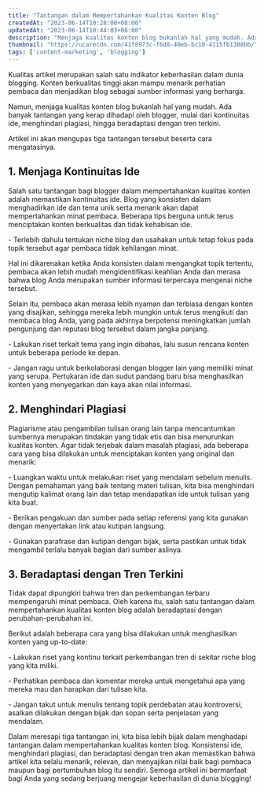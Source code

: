 ```yaml
---
title: "Tantangan dalam Mempertahankan Kualitas Konten Blog"
createdAt: "2023-06-14T10:28:00+08:00"
updatedAt: "2023-06-14T10:44:03+08:00"
description: "Menjaga kualitas konten blog bukanlah hal yang mudah. Ada banyak tantangan yang kerap dihadapi oleh blogger, mulai dari kontinuitas ide, menghindari plagiasi, hingga beradaptasi dengan tren terkini"
thumbnail: "https://ucarecdn.com/41f8973c-f6d8-40eb-bc18-4115fb1308bb/"
tags: ['content-marketing', 'blogging']
---
```

Kualitas artikel merupakan salah satu indikator keberhasilan dalam dunia blogging. Konten berkualitas tinggi akan mampu menarik perhatian pembaca dan menjadikan blog sebagai sumber informasi yang berharga.

Namun, menjaga kualitas konten blog bukanlah hal yang mudah. Ada banyak tantangan yang kerap dihadapi oleh blogger, mulai dari kontinuitas ide, menghindari plagiasi, hingga beradaptasi dengan tren terkini.

Artikel ini akan mengupas tiga tantangan tersebut beserta cara mengatasinya.

## 1. Menjaga Kontinuitas Ide

Salah satu tantangan bagi blogger dalam mempertahankan kualitas konten adalah memastikan kontinuitas ide. Blog yang konsisten dalam menghadirkan ide dan tema unik serta menarik akan dapat mempertahankan minat pembaca. Beberapa tips berguna untuk terus menciptakan konten berkualitas dan tidak kehabisan ide.

\- Terlebih dahulu tentukan niche blog dan usahakan untuk tetap fokus pada topik tersebut agar pembaca tidak kehilangan minat.

Hal ini dikarenakan ketika Anda konsisten dalam mengangkat topik tertentu, pembaca akan lebih mudah mengidentifikasi keahlian Anda dan merasa bahwa blog Anda merupakan sumber informasi terpercaya mengenai niche tersebut.

Selain itu, pembaca akan merasa lebih nyaman dan terbiasa dengan konten yang disajikan, sehingga mereka lebih mungkin untuk terus mengikuti dan membaca blog Anda, yang pada akhirnya berpotensi meningkatkan jumlah pengunjung dan reputasi blog tersebut dalam jangka panjang.

\- Lakukan riset terkait tema yang ingin dibahas, lalu susun rencana konten untuk beberapa periode ke depan.

\- Jangan ragu untuk berkolaborasi dengan blogger lain yang memiliki minat yang serupa. Pertukaran ide dan sudut pandang baru bisa menghasilkan konten yang menyegarkan dan kaya akan nilai informasi.

## 2. Menghindari Plagiasi

Plagiarisme atau pengambilan tulisan orang lain tanpa mencantumkan sumbernya merupakan tindakan yang tidak etis dan bisa menurunkan kualitas konten. Agar tidak terjebak dalam masalah plagiasi, ada beberapa cara yang bisa dilakukan untuk menciptakan konten yang original dan menarik:

\- Luangkan waktu untuk melakukan riset yang mendalam sebelum menulis. Dengan pemahaman yang baik tentang materi tulisan, kita bisa menghindari mengutip kalimat orang lain dan tetap mendapatkan ide untuk tulisan yang kita buat.

\- Berikan pengakuan dan sumber pada setiap referensi yang kita gunakan dengan menyertakan link atau kutipan langsung.

\- Gunakan parafrase dan kutipan dengan bijak, serta pastikan untuk tidak mengambil terlalu banyak bagian dari sumber aslinya.

## 3. Beradaptasi dengan Tren Terkini

Tidak dapat dipungkiri bahwa tren dan perkembangan terbaru mempengaruhi minat pembaca. Oleh karena itu, salah satu tantangan dalam mempertahankan kualitas konten blog adalah beradaptasi dengan perubahan-perubahan ini.

<Media src="https://ucarecdn.com/d5ed42fe-a02e-47bb-bdf5-9943adf77392/" text="ilustrasi tantangan dalam mempertahankan kualitas konten blog" />

Berikut adalah beberapa cara yang bisa dilakukan untuk menghasilkan konten yang up-to-date:

\- Lakukan riset yang kontinu terkait perkembangan tren di sekitar niche blog yang kita miliki.

\- Perhatikan pembaca dan komentar mereka untuk mengetahui apa yang mereka mau dan harapkan dari tulisan kita.

\- Jangan takut untuk menulis tentang topik perdebatan atau kontroversi, asalkan dilakukan dengan bijak dan sopan serta penjelasan yang mendalam.

Dalam meresapi tiga tantangan ini, kita bisa lebih bijak dalam menghadapi tantangan dalam mempertahankan kualitas konten blog. Konsistensi ide, menghindari plagiasi, dan beradaptasi dengan tren akan memastikan bahwa artikel kita selalu menarik, relevan, dan menyajikan nilai baik bagi pembaca maupun bagi pertumbuhan blog itu sendiri. Semoga artikel ini bermanfaat bagi Anda yang sedang berjuang mengejar keberhasilan di dunia blogging!